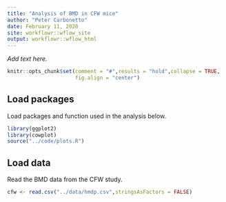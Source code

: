 ```yaml
---
title: "Analysis of BMD in CFW mice"
author: "Peter Carbonetto"
date: February 11, 2020
site: workflowr::wflow_site
output: workflowr::wflow_html
---
```


*Add text here.*

```r
knitr::opts_chunk$set(comment = "#",results = "hold",collapse = TRUE,
                      fig.align = "center")
```

Load packages
-------------

Load packages and function used in the analysis below.

```r
library(ggplot2)
library(cowplot)
source("../code/plots.R")
```

Load data
---------

Read the BMD data from the CFW study.

```r
cfw <- read.csv("../data/hmdp.csv",stringsAsFactors = FALSE)
```

